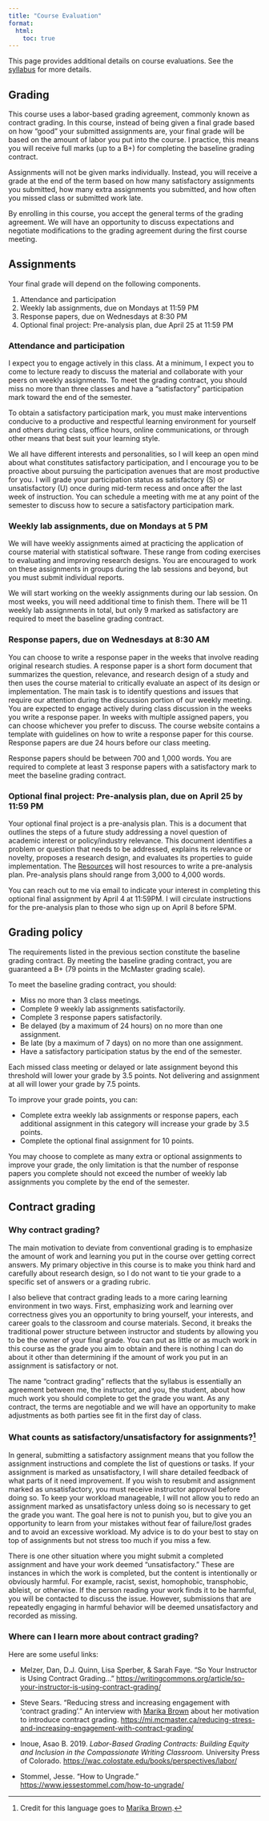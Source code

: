 ```yaml
---
title: "Course Evaluation"
format:
  html:
    toc: true
---
```


This page provides additional details on course evaluations. See the [syllabus](/syllabus.qmd) for more details.

## Grading

This course uses a labor-based grading agreement, commonly known as contract grading. In this course, instead of being given a final grade based on how “good” your submitted assignments are, your final grade will be based on the amount of labor you put into the course. I practice, this means you will receive full marks (up to a B+) for completing the baseline grading contract.

Assignments will not be given marks individually. Instead, you will receive a grade at the end of the term based on how many satisfactory assignments you submitted, how many extra assignments you submitted, and how often you missed class or submitted work late.

By enrolling in this course, you accept the general terms of the grading agreement. We will have an opportunity to discuss expectations and negotiate modifications to the grading agreement during the first course meeting. 

<!-- The Course Policies section below outlines the contract grading policies in more detail. -->

## Assignments

Your final grade will depend on the following components.

1. Attendance and participation
2. Weekly lab assignments, due on Mondays at 11:59 PM
3. Response papers, due on Wednesdays at 8:30 PM
4. Optional final project: Pre-analysis plan, due April 25 at 11:59 PM


### Attendance and participation

I expect you to engage actively in this class. At a minimum, I expect you to come to lecture ready to discuss the material and collaborate with your peers on weekly assignments. To meet the grading contract, you should miss no more than three classes and have a “satisfactory” participation mark toward the end of the semester.

To obtain a satisfactory participation mark, you must make interventions conducive to a productive and respectful learning environment for yourself and others during class, office hours, online communications, or through other means that best suit your learning style.

We all have different interests and personalities, so I will keep an open mind about what constitutes satisfactory participation, and I encourage you to be proactive about pursuing the participation avenues that are most productive for you. I will grade your participation status as satisfactory (S) or unsatisfactory (U) once during mid-term recess and once after the last week of instruction. You can schedule a meeting with me at any point of the semester to discuss how to secure a satisfactory participation mark.

### Weekly lab assignments, due on Mondays at 5 PM

We will have weekly assignments aimed at practicing the application of course material with statistical software. These range from coding exercises to evaluating and improving research designs. You are encouraged to work on these assignments in groups during the lab sessions and beyond, but you must submit individual reports.

We will start working on the weekly assignments during our lab session. On most weeks, you will need additional time to finish them. There will be 11 weekly lab assignments in total, but only 9 marked as satisfactory are required to meet the baseline grading contract.

### Response papers, due on Wednesdays at 8:30 AM

You can choose to write a response paper in the weeks that involve reading original research studies. A response paper is a short form document that summarizes the question, relevance, and research design of a study and then uses the course material to critically evaluate an aspect of its design or implementation. The main task is to identify questions and issues that require our attention during the discussion portion of our weekly meeting. You are expected to engage actively during class discussion in the weeks you write a response paper. In weeks with multiple assigned papers, you can choose whichever you prefer to discuss. The course website contains a template with guidelines on how to write a response paper for this course. Response papers are due 24 hours before our class meeting.

Response papers should be between 700 and 1,000 words. You are required to complete at least 3 response papers with a satisfactory mark to meet the baseline grading contract.


### Optional final project: Pre-analysis plan, due on April 25 by 11:59 PM

Your optional final project is a pre-analysis plan. This is a document that outlines the steps of a future study addressing a novel question of academic interest or policy/industry relevance. This document identifies a problem or question that needs to be addressed, explains its relevance or novelty, proposes a research design, and evaluates its properties to guide implementation. The [Resources](/resources.qmd) will host resources to write a pre-analysis plan. Pre-analysis plans should range from 3,000 to 4,000 words.

You can reach out to me via email to indicate your interest in completing this optional final assignment by April 4 at 11:59PM. I will circulate instructions for the pre-analysis plan to those who sign up on April 8 before 5PM.

## Grading policy

The requirements listed in the previous section constitute the baseline grading contract. By meeting the baseline grading contract, you are guaranteed a B+ (79 points in the McMaster grading scale).

To meet the baseline grading contract, you should:

- Miss no more than 3 class meetings.
- Complete 9 weekly lab assignments satisfactorily.
- Complete 3 response papers satisfactorily.
- Be delayed (by a maximum of 24 hours) on no more than one assignment.
- Be late (by a maximum of 7 days) on no more than one assignment.
- Have a satisfactory participation status by the end of the semester.

Each missed class meeting or delayed or late assignment beyond this threshold will lower your grade by 3.5 points. Not delivering and assignment at all will lower your grade by 7.5 points.

To improve your grade points, you can:

- Complete extra weekly lab assignments or response papers, each additional assignment in this category will increase your grade by 3.5 points.
- Complete the optional final assignment for 10 points.

You may choose to complete as many extra or optional assignments to improve your grade, the only limitation is that the number of response papers you complete should not exceed the number of weekly lab assignments you complete by the end of the semester.

## Contract grading

### Why contract grading?

The main motivation to deviate from conventional grading is to emphasize the amount of work and learning you put in the course over getting correct answers. My primary objective in this course is to make you think hard and carefully about research design, so I do not want to tie your grade to a specific set of answers or a grading rubric.

I also believe that contract grading leads to a more caring learning environment in two ways. First, emphasizing work and learning over correctness gives you an opportunity to bring yourself, your interests, and career goals to the classroom and course materials. Second, it breaks the traditional power structure between instructor and students by allowing you to be the owner of your final grade. You can put as little or as much work in this course as the grade you aim to obtain and there is nothing I can do about it other than determining if the amount of work you put in an assignment is satisfactory or not.

The name "contract grading" reflects that the syllabus is essentially an agreement between me, the instructor, and you, the student, about how much work you should complete to get the grade you want. As any contract, the terms are negotiable and we will have an opportunity to make adjustments as both parties see fit in the first day of class.

### What counts as satisfactory/unsatisfactory for assignments?^[Credit for this language goes to [Marika Brown](https://marikabrown.com/).]

In general, submitting a satisfactory assignment means that you follow the assignment instructions and complete the list of questions or tasks. If your assignment is marked as unsatisfactory, I will share detailed feedback of what parts of it need improvement. If you wish to resubmit and assignment marked as unsatisfactory, you must receive instructor approval before doing so. To keep your workload manageable, I will not allow you to redo an assignment marked as unsatisfactory unless doing so is necessary to get the grade you want. The goal here is not to punish you, but to give you an opportunity to learn from your mistakes without fear of failure/lost grades and to avoid an excessive workload. My advice is to do your best to stay on top of assignments but not stress too much if you miss a few.

There is one other situation where you might submit a completed assignment and have your work deemed "unsatisfactory." These are instances in which the work is completed, but the content is intentionally or obviously harmful. For example, racist, sexist, homophobic, transphobic, ableist, or otherwise. If the person reading your work finds it to be harmful, you will be contacted to discuss the issue. However, submissions that are repeatedly engaging in harmful behavior will be deemed unsatisfactory and recorded as missing.

### Where can I learn more about contract grading?

Here are some useful links:

- Melzer, Dan, D.J. Quinn, Lisa Sperber, & Sarah Faye. "So Your Instructor is Using Contract Grading…" <https://writingcommons.org/article/so-your-instructor-is-using-contract-grading/>

- Steve Sears. "Reducing stress and increasing engagement with 'contract grading'." An interview with [Marika Brown](https://marikabrown.com/) about her motivation to introduce contract grading. <https://mi.mcmaster.ca/reducing-stress-and-increasing-engagement-with-contract-grading/>

- Inoue, Asao B. 2019. *Labor-Based Grading Contracts: Building Equity and Inclusion in the Compassionate Writing Classroom.* University Press of Colorado. <https://wac.colostate.edu/books/perspectives/labor/>

- Stommel, Jesse. "How to Ungrade." <https://www.jessestommel.com/how-to-ungrade/>


